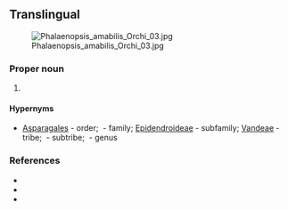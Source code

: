 ==Translingual==
[[File:Phalaenopsis amabilis Orchi 03.jpg|thumb]]

===Proper noun===
{{taxoninfl|head={{taxlink|Phalaenopsis|genus|noshow=1}} {{epinew|amabilis||la}}|i=1|g=f}}

# {{taxon|species|family|Orchidaceae|the {{vern|moon orchid}}}}

====Hypernyms====
* {{sense|species}} [[Asparagales]]&nbsp;- order; {{ll|mul|Orchidaceae}}&nbsp;- family; [[Epidendroideae]]&nbsp;- subfamily; [[Vandeae]]&nbsp;- tribe; {{taxlink|Aeridinae|subtribe|noshow=1}}&nbsp;- subtribe; {{taxlink|Phalaenopsis|genus|noshow=1}}&nbsp;- genus

===References===
* {{pedia|i=1}}
* {{specieslite|i=1}}
* {{comcatlite|i=1}}
